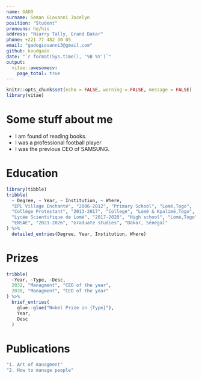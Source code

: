 ---
name: GADO
surname: Seman Giovanni Jocelyn
position: "Student"
pronouns: he/his
address: "Niarry Tally, Grand Dakar"
phone: +221 77 482 30 05
email: "gadogiovanni3@gmail.com"
github: koudgado
date: "`r format(Sys.time(), '%B %Y')`"
output:
  vitae::awesomecv:
    page_total: true
---

```{r setup, include=FALSE}
knitr::opts_chunk$set(echo = FALSE, warning = FALSE, message = FALSE)
library(vitae)
```

# Some stuff about me

 * I am found of reading books.
 * I was a professional football player
 * I was the previous CEO of SAMSUNG.

# Education

```{r}
library(tibble)
tribble(
  ~ Degree, ~ Year, ~ Institution, ~ Where,
  "EPL Village Enchanté", "2006-2012", "Primary School", "Lomé,Togo",
  "Collège Protestant", "2013-2017", "College", "Lomé & Kpalimé,Togo",
  "Lycée Scientifique de Lomé", "2017-2020", "High school", "Lomé,Togo",
  "ENSAE", "2021-2026", "Graduate studies", "Dakar, Sénégal"
) %>%
  detailed_entries(Degree, Year, Institution, Where)
```

# Prizes

```{r}
tribble(
  ~Year, ~Type, ~Desc,
  2032, "Managment", "CEO of the year",
  2038, "Managment", "CEO of the year"
) %>%
  brief_entries(
    glue::glue("Nobel Prize in {Type}"),
    Year,
    Desc
  )
```

# Publications

```{r}
"1. Art of managment"
"2. How to manage people"
```











